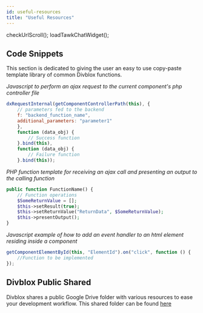 ```yaml
---
id: useful-resources
title: "Useful Resources"
---
```


checkUrlScroll();
loadTawkChatWidget();

## Code Snippets

This section is dedicated to giving the user an easy to use copy-paste template library of common Divblox functions.

*Javascript to perform an ajax request to the current component's php controller file*
```javascript
dxRequestInternal(getComponentControllerPath(this), {
    // parameters fed to the backend
    f: "backend_function_name",
    additional_parameters: "parameter1"
    },
    function (data_obj) {
        // Success function
    }.bind(this),
    function (data_obj) {
        // Failure function
    }.bind(this));
```

*PHP function template for receiving an ajax call and presenting an output to the calling function*
```php
public function FunctionName() {
    // Function operations
    $SomeReturnValue = [];
    $this->setResult(true);
    $this->setReturnValue("ReturnData", $SomeReturnValue);
    $this->presentOutput();
}
```
*Javascript example of how to add an event handler to an html element residing inside a component*
```javascript
getComponentElementById(this, "ElementId").on("click", function () {
    //Function to be implemented
});
```

## Divblox Public Shared

Divblox shares a public Google Drive folder with various resources to ease your development workflow.
This shared folder can be found [here](https://drive.google.com/drive/folders/1JaZH9vFj7-ub0QmlrOlKdwtiBVPDiVdF)
